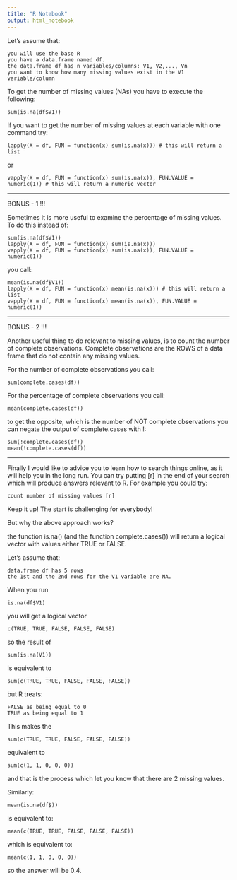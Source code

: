 ```yaml
---
title: "R Notebook"
output: html_notebook
---
```


Let's assume that:

    you will use the base R
    you have a data.frame named df.
    the data.frame df has n variables/columns: V1, V2,..., Vn
    you want to know how many missing values exist in the V1 variable/column

To get the number of missing values (NAs) you have to execute the following:

    sum(is.na(df$V1))

If you want to get the number of missing values at each variable with one command try:

    lapply(X = df, FUN = function(x) sum(is.na(x))) # this will return a list

or

    vapply(X = df, FUN = function(x) sum(is.na(x)), FUN.VALUE = numeric(1)) # this will return a numeric vector

-----------------------------------------------------------------------------------------------------------

BONUS - 1 !!!

Sometimes it is more useful to examine the percentage of missing values. To do this instead of:

    sum(is.na(df$V1))
    lapply(X = df, FUN = function(x) sum(is.na(x)))
    vapply(X = df, FUN = function(x) sum(is.na(x)), FUN.VALUE = numeric(1)) 

you call:

    mean(is.na(df$V1))
    lapply(X = df, FUN = function(x) mean(is.na(x))) # this will return a list
    vapply(X = df, FUN = function(x) mean(is.na(x)), FUN.VALUE = numeric(1)) 

-----------------------------------------------------------------------------------------------------------

BONUS - 2 !!!

Another useful thing to do relevant to missing values, is to count the number of complete observations. Complete observations are the ROWS of a data frame that do not contain any missing values.

For the number of complete observations you call:

    sum(complete.cases(df))

For the percentage of complete observations you call:

    mean(complete.cases(df))

to get the opposite, which is the number of NOT complete observations you can negate the output of complete.cases with !:

    sum(!complete.cases(df))
    mean(!complete.cases(df))

-----------------------------------------------------------------------------------------------------------

Finally I would like to advice you to learn how to search things online, as it will help you in the long run. You can try putting [r] in the end of your search which will produce answers relevant to R. For example you could try:

    count number of missing values [r] 

Keep it up! The start is challenging for everybody! 



But why the above approach works?

the function is.na() (and the function complete.cases()) will return a logical vector with values either TRUE or FALSE.

Let's assume that:

    data.frame df has 5 rows
    the 1st and the 2nd rows for the V1 variable are NA.

When you run

    is.na(df$V1) 

you will get a logical vector

    c(TRUE, TRUE, FALSE, FALSE, FALSE)

so the result of

    sum(is.na(V1))

is equivalent to

    sum(c(TRUE, TRUE, FALSE, FALSE, FALSE))

but R treats:

    FALSE as being equal to 0
    TRUE as being equal to 1

This makes the

    sum(c(TRUE, TRUE, FALSE, FALSE, FALSE))

equivalent to

    sum(c(1, 1, 0, 0, 0)) 

and that is the process which let you know that there are 2 missing values.

Similarly:

    mean(is.na(df$))

is equivalent to:

    mean(c(TRUE, TRUE, FALSE, FALSE, FALSE))

which is equivalent to:

    mean(c(1, 1, 0, 0, 0)) 

so the answer will be 0.4.